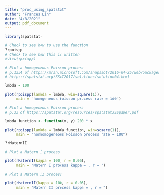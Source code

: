 ```yaml
---
title: "proc_using_spatstat"
author: "Frances Lin"
date: "4/8/2021"
output: pdf_document
---
```


```r
library(spatstat)
```

```r
# Check to see how to use the function 
?rpoispp
# Check to see how this is written
#View(rpoispp)
```

```r
# Plot a homogeneous Poisson process
# p.1334 of https://mran.microsoft.com/snapshot/2016-04-25/web/packages/spatstat/spatstat.pdf
# https://spatstat.org/SSAI2017/solutions/solution04.html

lmbda = 100

plot(rpoispp(lambda = lmbda, win=square(1)),
     main = "homogeneous Poisson process rate = 100")
```

```r
# Plot a homogeneous Poisson process
# p.33 of https://spatstat.org/resources/spatstatJSSpaper.pdf

lmbda_function <- function(x, y) 200 * x

plot(rpoispp(lambda = lmbda_function, win=square(1)),
     main = "nonhomogeneous Poisson process rate = 100")
```

```r
?rMaternII
```

```r
# Plot a Matern I process

plot(rMaternI(kappa = 100, r = 0.05), 
     main = "Matern I process kappa = , r = ")
```

```r
# Plot a Matern II process

plot(rMaternII(kappa = 100, r = 0.05), 
     main = "Matern II process kappa = , r = ")
```



